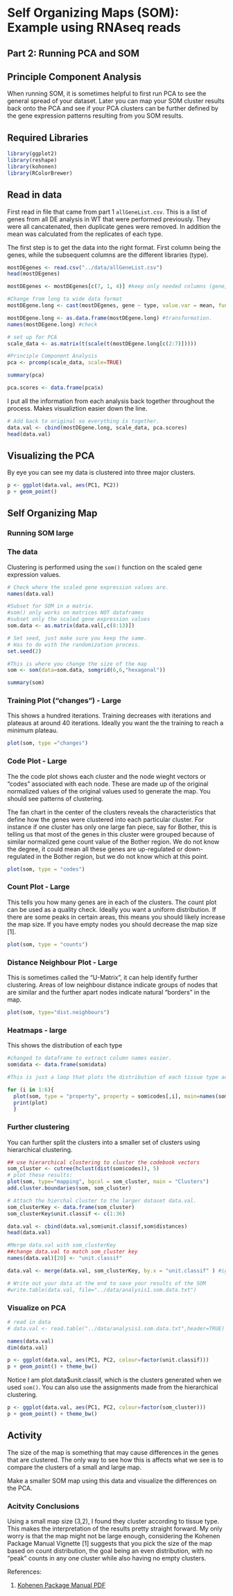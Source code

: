 # Self Organizing Maps (SOM): Example using RNAseq reads
## Part 2: Running PCA and SOM

## Principle Component Analysis

When running SOM, it is sometimes helpful to first run PCA to see the general spread of your dataset. Later you can map your SOM cluster results back onto the PCA and see if your PCA clusters can be further defined by the gene expression patterns resulting from you SOM results.

## Required Libraries

```r
library(ggplot2)
library(reshape)
library(kohonen)
library(RColorBrewer)
```

## Read in data

First read in file that came from part 1 `allGeneList.csv`.  This is a list of genes from all DE analysis in WT that were performed previously. They were all cancatenated, then duplicate genes were removed.  In addition the mean was calculated from the replicates of each type. 

The first step is to get the data into the right format. First column being the genes, while the subsequent columns are the different libraries (type).

```r
mostDEgenes <- read.csv("../data/allGeneList.csv")
head(mostDEgenes)

mostDEgenes <- mostDEgenes[c(7, 1, 4)] #keep only needed columns (gene, type, mean)

#Change from long to wide data format
mostDEgene.long <- cast(mostDEgenes, gene ~ type, value.var = mean, fun.aggregate = "mean")  

mostDEgene.long <- as.data.frame(mostDEgene.long) #transformation. 
names(mostDEgene.long) #check

# set up for PCA
scale_data <- as.matrix(t(scale(t(mostDEgene.long[c(2:7)]))))

#Principle Component Analysis
pca <- prcomp(scale_data, scale=TRUE) 

summary(pca) 

pca.scores <- data.frame(pca$x)

```

I put all the information from each analysis back together throughout the process. Makes visualiztion easier down the line. 

```r
# Add back to original so everything is together.
data.val <- cbind(mostDEgene.long, scale_data, pca.scores) 
head(data.val)
```

## Visualizing the PCA

By eye you can see my data is clustered into three major clusters.

```r
p <- ggplot(data.val, aes(PC1, PC2)) 
p + geom_point()
```


## Self Organizing Map 

### Running SOM large

### The data

Clustering is performed using the  `som()` function on the scaled gene expression values. 

```r
# Check where the scaled gene expression values are.
names(data.val)

#Subset for SOM in a matrix.  
#som() only works on matrices NOT dataframes
#subset only the scaled gene expression values
som.data <- as.matrix(data.val[,c(8:13)])  

# Set seed, just make sure you keep the same. 
# Has to do with the randomization process. 
set.seed(2)

#This is where you change the size of the map
som <- som(data=som.data, somgrid(6,6,"hexagonal")) 

summary(som)
```

### Training Plot ("changes") - Large

This shows a hundred iterations. Training decreases with iterations and plateaus at around 40 iterations.  Ideally you want the the training to reach a minimum plateau.  

```r
plot(som, type ="changes")
```

### Code Plot - Large

The the code plot shows each cluster and the node wieght vectors or "codes" associated with each node. These are made up of the original normalized values of the original values used to generate the map.  You should see patterns of clustering.

The fan chart in the center of the clusters reveals the characteristics that define how the genes were clustered into each particular cluster.  For instance if one cluster has only one large fan piece, say for Bother, this is telling us that most of the genes in this cluster were grouped because of similar normalized gene count value of the Bother region. We do not know the degree, it could mean all these genes are up-regulated or down-regulated in the Bother region, but we do not know which at this point. 

```r
plot(som, type = "codes")
```

### Count Plot - Large

This tells you how many genes are in each of the clusters. The count plot can be used as a quality check.  Ideally you want a uniform distribution.  If there are some peaks in certain areas, this means you should likely increase the map size.  If you have empty nodes you should decrease the map size [1]. 

```r
plot(som, type = "counts")
```

### Distance Neighbour Plot - Large

This is sometimes called the "U-Matrix", it can help identify further clustering. Areas of low neighbour distance indicate groups of nodes that are similar and the further apart nodes indicate natural "borders" in the map. 

```r
plot(som, type="dist.neighbours")
```

### Heatmaps - large

This shows the distribution of each type 

```r
#changed to dataframe to extract column names easier.
som$data <- data.frame(som$data)  

#This is just a loop that plots the distribution of each tissue type across the map.  

for (i in 1:6){
  plot(som, type = "property", property = som$codes[,i], main=names(som$data)[i])
  print(plot)
  }
```

### Further clustering 

You can further split the clusters into a smaller set of clusters using hierarchical clustering.

```r
## use hierarchical clustering to cluster the codebook vectors
som_cluster <- cutree(hclust(dist(som$codes)), 5)
# plot these results:
plot(som, type="mapping", bgcol = som_cluster, main = "Clusters") 
add.cluster.boundaries(som, som_cluster) 

# Attach the hierchal cluster to the larger dataset data.val.
som_clusterKey <- data.frame(som_cluster)
som_clusterKey$unit.classif <- c(1:36)

data.val <- cbind(data.val,som$unit.classif,som$distances)
head(data.val)
```

```r
#Merge data.val with som_clusterKey
##change data.val to match som_cluster key 
names(data.val)[20] <- "unit.classif"

data.val <- merge(data.val, som_clusterKey, by.x = "unit.classif" ) #ignore warning, this is what you want.  You are essentially filling in the empties with the value from som_clusterKey

# Write out your data at the end to save your results of the SOM
#write.table(data.val, file="../data/analysis1.som.data.txt")
```

### Visualize on PCA

```r
# read in data
# data.val <- read.table("../data/analysis1.som.data.txt",header=TRUE)

names(data.val)
dim(data.val)

p <- ggplot(data.val, aes(PC1, PC2, colour=factor(unit.classif))) 
p + geom_point() + theme_bw()
```

Notice I am plot.data$unit.classif, which is the clusters generated when we used `som()`.  You can also use the assignments made from the hierarchical clustering. 

```r
p <- ggplot(data.val, aes(PC1, PC2, colour=factor(som_cluster))) 
p + geom_point() + theme_bw()
```

## Activity

The size of the map is something that may cause differences in the genes that are clustered. 
The only way to see how this is affects what we see is to compare the clusters of a small and large map.

Make a smaller SOM map using this data and visualize the differences on the PCA.

### Acitvity Conclusions

Using a small map size (3,2), I found they cluster according to tissue type. This makes the interpretation of the results pretty straight forward. My only worry is that the map might not be large enough, considering the Kohenen Package Manual Vignette [1] suggests that you pick the size of the map based on count distribution, the goal being an even distribution, with no "peak" counts in any one cluster while also having no empty clusters.  
 
References:

1. [Kohenen Package Manual PDF](https://www.jstatsoft.org/article/view/v021i05/v21i05.pdf) 
